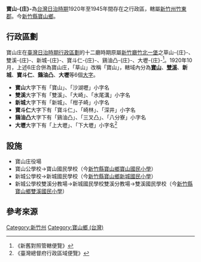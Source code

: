 {{NoteTA
|1=庄
}}
{{japanese|寶山庄|ほうざんしょう|Hōzanshō}}
'''寶山-{庄}-'''為[[台灣日治時期|台灣日治時期]]1920年至1945年間存在之行政區，轄屬[[新竹州|新竹州]][[竹東郡|竹東郡]]。今[[新竹縣|新竹縣]][[寶山鄉_(台灣)|寶山鄉]]。

== 行政區劃 ==
寶山庄在[[臺灣日治時期行政區劃|臺灣日治時期行政區劃]]的十二廳時期原屬[[新竹廳|新竹廳]][[竹北一堡|竹北一堡]]之草山-{庄}-、雙溪-{庄}-、新城-{庄}-、寶斗仁-{庄}-、鷄油凸-{庄}-、大壢-{庄}-<ref>《新舊對照管轄便覽》</ref>。1920年10月，上述6庄合併為寶山庄，「草山」改稱「寶山」，轄域內分為'''[[寶山_(大字)|寶山]]'''、'''[[雙溪_(新竹縣)|雙溪]]'''、'''新城'''、'''寶斗仁'''、'''鷄油凸'''、'''大壢'''等6個[[大字_(行政區劃)|大字]]。

*'''寶山'''大字下有「寶山」、「沙湖壢」小字名
*'''雙溪'''大字下有「雙溪」、「大崎」、「水尾溝」小字名
*'''新城'''大字下有「新城」、「柑子崎」小字名
*'''寶斗仁'''大字下有「寶斗仁」、「崎林」、「深井」小字名
*'''鷄油凸'''大字下有「鷄油凸」、「三叉凸」、「八分寮」小字名
*'''大壢'''大字下有「上大壢」、「下大壢」小字名<ref>《臺灣總督府行政區域便覽》</ref>

== 設施 ==
* 寶山庄役場
* 寶山公學校→寶山國民學校（今[[新竹縣寶山鄉寶山國民小學|新竹縣寶山鄉寶山國民小學]]）
* 新城公學校→新城國民學校（今[[新竹縣寶山鄉新城國民小學|新竹縣寶山鄉新城國民小學]]）
* 新城公學校雙溪分教場→新城國民學校雙溪分教場→雙溪國民學校（今[[新竹縣寶山鄉雙溪國民小學|新竹縣寶山鄉雙溪國民小學]]）

== 參考來源 ==
{{reflist}}
{{竹東郡}}
{{新竹州}}
[[Category:新竹州|Category:新竹州]]
[[Category:寶山鄉_(台灣)|Category:寶山鄉 (台灣)]]